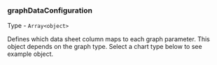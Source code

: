 
### graphDataConfiguration

Type - `Array<object>`

Defines which data sheet column maps to each graph parameter. This object depends on the graph type. Select a chart type below to see example object.

<ChartConfigDropdown type='dataSettings'/>
